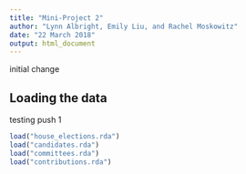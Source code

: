 ```yaml
---
title: "Mini-Project 2"
author: "Lynn Albright, Emily Liu, and Rachel Moskowitz"
date: "22 March 2018"
output: html_document
---
```


initial change

## Loading the data

testing push 1

```r
load("house_elections.rda")
load("candidates.rda")
load("committees.rda")
load("contributions.rda")
```
